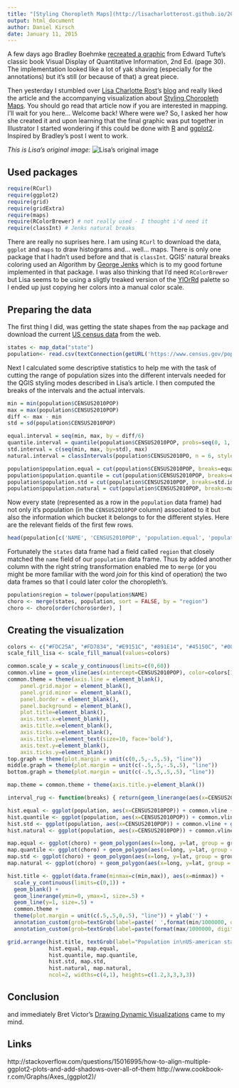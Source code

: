 ```yaml
---
title: "[Styling Choropleth Maps](http://lisacharlotterost.github.io/2014/12/14/Styling-Choropleth-Maps%202/) recreated in R"
output: html_document
author: Daniel Kirsch
date: January 11, 2015
---
```


A few days ago Bradley Boehmke [recreated a graphic](http://rpubs.com/bradleyboehmke/weather_graphic) from Edward Tufte's classic book Visual Display of Quantitative Information, 2nd Ed. (page 30). The implementation looked like a lot of yak shaving (especially for the annotations) but it's still (or because of that) a great piece.

Then yesterday I stumbled over [Lisa Charlotte Rost](http://www.lisacharlotterost.de/)'s [blog](http://lisacharlotterost.github.io/) and really liked the article and the accompanying visualization about [Styling Choropleth Maps](http://lisacharlotterost.github.io/2014/12/14/Styling-Choropleth-Maps%202/). You should go read that article now if you are interested in mapping. I'll wait for you here... Welcome back! Where were we? So, I asked her how she created it and upon learning that the final graphic was put together in Illustrator I started wondering if this could be done with [R](http://www.r-project.org/) and [ggplot2](http://ggplot2.org/). Inspired by Bradley's post I went to work.

_This is Lisa's original image:_
![Lisa's original image](http://lisacharlotterost.github.io/pic/141214_categories.jpg)

## Used packages

```r
require(RCurl)
require(ggplot2)
require(grid)
require(gridExtra)
require(maps)
require(RColorBrewer) # not really used - I thought i'd need it
require(classInt) # Jenks natural breaks
```

There are really no suprises here. I am using `RCurl` to download the data, `ggplot` and `maps` to draw histograms and... well... maps. There is only one package that I hadn't used before and that is `classInt`. QGIS' natural breaks coloring used an Algorithm by [George Jenks](http://en.wikipedia.org/wiki/Jenks_natural_breaks_optimization) which is to my good fortune implemented in that package. I was also thinking that I'd need `RColorBrewer` but Lisa seems to be using a sligtly treaked version of the [YlOrRd](http://colorbrewer2.org/) palette so I ended up just copying her colors into a manual color scale.

## Preparing the data

The first thing I did, was getting the state shapes from the `map` package and download the current [US census data](https://www.census.gov) from the web.

```r
states <- map_data("state")
population<- read.csv(textConnection(getURL('https://www.census.gov/popest/data/national/totals/2014/files/NST_EST2014_ALLDATA.csv')))[-(1:5),]
```

Next I calculated some descriptive statistics to help me with the task of cutting the range of population sizes into the different intervals needed for the QGIS styling modes described in Lisa's article. I then computed the breaks of the intervals and the actual intervals.

```r
min = min(population$CENSUS2010POP)
max = max(population$CENSUS2010POP)
diff <- max - min
std = sd(population$CENSUS2010POP)

equal.interval = seq(min, max, by = diff/6)
quantile.interval = quantile(population$CENSUS2010POP, probs=seq(0, 1, by = 1/6))
std.interval = c(seq(min, max, by=std), max)
natural.interval = classIntervals(population$CENSUS2010PO, n = 6, style = 'jenks')$brks

population$population.equal = cut(population$CENSUS2010POP, breaks=equal.interval, include.lowest = TRUE)
population$population.quantile = cut(population$CENSUS2010POP, breaks=quantile.interval, include.lowest = TRUE)
population$population.std = cut(population$CENSUS2010POP, breaks=std.interval, include.lowest = TRUE)
population$population.natural = cut(population$CENSUS2010POP, breaks=natural.interval, include.lowest = TRUE)
```

Now every state (represented as a row in the `population` data frame) had not only it's population (in the `CENSUS2010POP` column) associated to it but also the information which bucket it belongs to for the different styles. Here are the relevant fields of the first few rows.

```r
head(population[c('NAME', 'CENSUS2010POP', 'population.equal', 'population.quantile', 'population.std', 'population.natural')])
```

Fortunately the `states` data frame had a field called `region` that closely matched the `name` field of our `population` data frame. Thus by added another column with the right string transformation enabled me to `merge` (or you might be more familiar with the word _join_ for this kind of operation) the two data frames so that I could later color the choropleth's.

```r
population$region = tolower(population$NAME)
choro <- merge(states, population, sort = FALSE, by = "region")
choro <- choro[order(choro$order), ]
```

## Creating the visualization

```r

colors <- c("#FDC25A", "#FD7834", "#E9151C", "#891E14", "#45150C", "#000000") # copied from lisa's maps - not exactly but close to YlOrRd
scale_fill_lisa <- scale_fill_manual(values=colors)

common.scale_y = scale_y_continuous(limits=c(0,60))
common.vline = geom_vline(aes(xintercept=CENSUS2010POP), color=colors[1], size=0.5)
common.theme = theme(axis.line = element_blank(),
    panel.grid.major = element_blank(),
    panel.grid.minor = element_blank(),
    panel.border = element_blank(),
    panel.background = element_blank(),
    plot.title=element_blank(),
    axis.text.x=element_blank(),
    axis.title.x=element_blank(),
    axis.ticks.x=element_blank(),
    axis.title.y=element_text(size=10, face='bold'),
    axis.text.y=element_blank(),
    axis.ticks.y=element_blank())
top.graph = theme(plot.margin = unit(c(0,.5,-.5,.5), "line"))
middle.graph = theme(plot.margin = unit(c(-.5,.5,-.5,.5), "line"))
bottom.graph = theme(plot.margin = unit(c(-.5,.5,.5,.5), "line"))

map.theme = common.theme + theme(axis.title.y=element_blank())

interval_rug <- function(breaks) { return(geom_linerange(aes(x=CENSUS2010POP), ymin=-5, ymax=0, data=data.frame(CENSUS2010POP=breaks))) }

hist.equal <- ggplot(population, aes(x=CENSUS2010POP)) + common.vline + geom_histogram(breaks=equal.interval, fill='black', color='black') + interval_rug(equal.interval) + common.scale_y + top.graph + common.theme + ylab("Equal Interval")
hist.quantile <- ggplot(population, aes(x=CENSUS2010POP)) + common.vline + geom_histogram(breaks=quantile.interval, fill='black', color='black') + interval_rug(quantile.interval) + common.scale_y + middle.graph + common.theme + ylab("Quantile")
hist.std <- ggplot(population, aes(x=CENSUS2010POP)) + common.vline + geom_histogram(breaks=std.interval, fill='black', color='black') + geom_line(y=0) + interval_rug(std.interval) + common.scale_y + middle.graph + common.theme + ylab("Std Deviation")
hist.natural <- ggplot(population, aes(x=CENSUS2010POP)) + common.vline + geom_histogram(breaks=natural.interval, fill='black', color='black') + interval_rug(natural.interval) + common.scale_y + bottom.graph + common.theme + ylab("Natural breaks")

map.equal <- ggplot(choro) + geom_polygon(aes(x=long, y=lat, group = group, fill = population.equal), color="white", size=.2) + scale_fill_lisa + guides(fill=FALSE) + map.theme
map.quantile <- ggplot(choro) + geom_polygon(aes(x=long, y=lat, group = group, fill = population.quantile), color="white", size=.2) + scale_fill_lisa + guides(fill=FALSE) + map.theme
map.std <- ggplot(choro) + geom_polygon(aes(x=long, y=lat, group = group, fill = population.std), color="white", size=.2) + scale_fill_lisa + guides(fill=FALSE) + map.theme
map.natural <- ggplot(choro) + geom_polygon(aes(x=long, y=lat, group = group, fill = population.natural), color="white", size=.2) + scale_fill_lisa + guides(fill=FALSE) + map.theme

hist.title <- ggplot(data.frame(minmax=c(min,max)), aes(x=minmax)) +
  scale_y_continuous(limits=c(0,1)) +
  geom_blank() +
  geom_linerange(ymin=0, ymax=1, size=.5) +
  geom_line(y=1, size=.5) +
  common.theme +
  theme(plot.margin = unit(c(.5,.5,0,.5), "line")) + ylab('') +
  annotation_custom(grob=textGrob(label=paste(' ',format(min/1000000, digits=2),'m people'), just='left', gp=gpar(fontsize = 10, fontface='bold')), xmin=min, xmax=min) +
  annotation_custom(grob=textGrob(label=paste(format(max/1000000, digits=2),'m people '), just='right', gp=gpar(fontsize = 10, fontface='bold')), xmin=max, xmax=max)
```

```r
grid.arrange(hist.title, textGrob(label="Population in\nUS-american states", just='left', x= unit(0, "npc"), gp=gpar(fontsize = 10, fontface='bold')),
             hist.equal, map.equal,
             hist.quantile, map.quantile,
             hist.std, map.std,
             hist.natural, map.natural,
             ncol=2, widths=c(4,1), heights=c(1.2,3,3,3,3))
```

## Conclusion

and immediately Bret Victor's [Drawing Dynamic Visualizations](https://vimeo.com/66085662) came to my mind. 

## Links

http://stackoverflow.com/questions/15016995/how-to-align-multiple-ggplot2-plots-and-add-shadows-over-all-of-them
http://www.cookbook-r.com/Graphs/Axes_(ggplot2)/